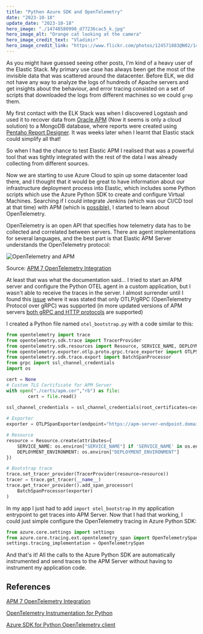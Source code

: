 ```yaml
---
title: "Python Azure SDK and OpenTelemetry"
date: "2023-10-18"
update_date: "2023-10-18"
hero_image: "./14748580998_d77236cac5_k.jpg"
hero_image_alt: "Orange cat looking at the camera"
hero_image_credit_text: "Vladimir"
hero_image_credit_link: "https://www.flickr.com/photos/124571883@N02/14748580998/in/photolist-othkih-vtYevA-9eWDjm-ptbfG4-21PVLJ8-odsv6-eauvUH-9CS3Mm-vj6BEs-Q14Qrx-dyr9q-5Nkyiz-dThEQN-7yjf2P-dytGo-8dprNJ-2aWpC3v-6jdkHL-2592aak-YGguW-2fhmJvS-25en4Sg-noRyrq-23kxRM3-6pn1Ze-5BGscs-6pr9Vd-4qomDy-tigHqM-63vsUA-YYrpgf-mJGoyQ-yY8LNV-D5fhSA-photPa-dyk64-29DchiQ-5NhPu7-DxP2ag-qX85Na-8cZsQh-6f8geY-sBohuR-CpRBc-RZ64E8-TfWWtc-H5cMTb-23tJr4W-D6fZJB-fZa21S"
---
```


As you might have guessed seeing other posts, I'm kind of a heavy user of the Elastic Stack. My primary use case has always been get 
the most of the invisible data that was scattered around the datacenter. Before ELK, we did not have any way to analyze the logs of 
hundreds of Apache servers and get insights about the behaviour, and error tracing consisted on a set of scripts that downloaded the 
logs from different machines so we could `grep` them.

My first contact with the ELK Stack was when I discovered Logstash and used it to recover data from 
[Oracle APM](https://www.oracle.com/es/manageability/application-performance-monitoring/) (Now it seems is only a cloud solution) to a MongoDB 
database, where reports were created using [Pentaho Report Designer](https://help.hitachivantara.com/Documentation/Pentaho/8.2/Products/Report_Designer). 
It was weeks later when I learnt that Elastic stack could simplify all that!

So when I had the chance to test Elastic APM I realised that was a powerful tool that was tightly integrated with the rest of the data I was already 
collecting from different sources.

Now we are starting to use Azure Cloud to spin up some datacenter load there, and I thought that it would be great to have information about 
our infrastructure deployment process into Elastic, which includes some Python scripts which use the Azure Python SDK to create and configure
Virtual Machines. Searching if I could integrate Jenkins (which was our CI/CD tool at that time) with APM 
(which is [possible](https://www.elastic.co/guide/en/observability/current/ci-cd-observability.html)), I started to learn about OpenTelemetry.

OpenTelemetry is an open API that specifies how telemetry data has to be collected and correlated between servers. There are agent implementations 
for several languages, and the best part is that Elastic APM Server understands the OpenTelemetry protocol:

![OpenTelemetry and APM](./open-telemetry-protocol-arch.png)

Source: [APM 7 OpenTelemetry Integration](https://www.elastic.co/guide/en/apm/guide/7.17/open-telemetry.html)

At least that was what the documentation said... I tried to start an APM server and configure the Python OTEL agent in a custom application, but I wasn't
able to receive the traces in the server. I almost surrender until I found this [issue](https://github.com/elastic/apm-server/issues/4503) where
it was stated that only OTLP/gRPC (OpenTelemetry Protocol over gRPC) was supported (in more updated versions of APM servers 
[both gRPC and HTTP protocols](https://www.elastic.co/guide/en/apm/guide/8.10/open-telemetry-direct.html#open-telemetry-proxy-apm) are supported)

I created a Python file named `otel_bootstrap.py` with a code similar to this:
```python
from opentelemetry import trace
from opentelemetry.sdk.trace import TracerProvider
from opentelemetry.sdk.resources import Resource, SERVICE_NAME, DEPLOYMENT_ENVIRONMENT
from opentelemetry.exporter.otlp.proto.grpc.trace_exporter import OTLPSpanExporter
from opentelemetry.sdk.trace.export import BatchSpanProcessor
from grpc import ssl_channel_credentials
import os

cert = None
# Custom TLS Certificate for APM Server
with open("./certs/apm.cer","rb") as file:
        cert = file.read()
        
ssl_channel_credentials = ssl_channel_credentials(root_certificates=cert)

# Exporter
exporter = OTLPSpanExporter(endpoint="https://apm-server-endpoint.domain",credentials=ssl_channel_credentials)

# Resource
resource = Resource.create(attributes={
    SERVICE_NAME: os.environ["SERVICE_NAME"] if 'SERVICE_NAME' in os.environ.keys() else "my-app",
    DEPLOYMENT_ENVIRONMENT: os.environ["DEPLOYMENT_ENVIRONMENT"]
})

# Bootstrap trace
trace.set_tracer_provider(TracerProvider(resource=resource))
tracer = trace.get_tracer(__name__)
trace.get_tracer_provider().add_span_processor(
    BatchSpanProcessor(exporter)
)
```

In my app I just had to add `import otel_bootstrap` in my application entrypoint to get traces into APM Server. Now that I had that working, 
I could just simple configure the OpenTelemetry tracing in Azure Python SDK:

```python
from azure.core.settings import settings
from azure.core.tracing.ext.opentelemetry_span import OpenTelemetrySpan
settings.tracing_implementation = OpenTelemetrySpan
```

And that's it! All the calls to the Azure Python SDK are automatically instrumented and send traces to the APM Server without having 
to instrument my application code.

## References

[APM 7 OpenTelemetry Integration](https://www.elastic.co/guide/en/apm/guide/7.17/open-telemetry.html)

[OpenTelemetry Instrumentation for Python](https://opentelemetry.io/docs/instrumentation/python/)

[Azure SDK for Python OpenTelemetry client](https://learn.microsoft.com/en-us/python/api/overview/azure/core-tracing-opentelemetry-readme?view=azure-python-preview)
